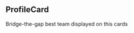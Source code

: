 
<Meta title="Components/ProfileCard" />

## ProfileCard

Bridge-the-gap best team displayed on this cards

<Canvas>
  <Story name="Default">
    <ProfileCard
      photoUrl="photo_6.png"
      name="Irina (Samoylova) Illustrova"
      role="Senior Frontend Engineer"
      twitter="#"
      linkedin="#"
      github="#"
    />
  </Story>
  <Story name="Group">
    <div className="grid grid-cols-2 gap-10">
      <ProfileCard
        photoUrl="photo_6.png"
        name="Varya Stepanova"
        role="Design systems architect and engineering manager"
        twitter="https://twitter.com/varya_en"
        linkedin="https://www.linkedin.com/in/varyastepanova/"
        github="https://github.com/varya"
      />
      <ProfileCard
        photoUrl="photo_6.png"
        name="Irina (Samoylova) Illustrova"
        role="Senior Frontend Engineer"
        twitter="https://twitter.com/illustrova"
        linkedin="https://www.linkedin.com/in/illustrova/"
        github="https://github.com/Illustrova"
      />
      <ProfileCard
        photoUrl="photo_6.png"
        name="Sherif Saleh"
        role="Design manager"
        twitter="#"
        linkedin="https://www.linkedin.com/in/salehsherif/"
        github="https://github.com/sherifsaleh"
      />
      <ProfileCard
        photoUrl="photo_6.png"
        name="Andriy Kotko"
        role="Senior Frontend Engineer"
        twitter="https://twitter.com/Kotkoa"
        linkedin="https://www.linkedin.com/in/kotkoa/"
        github="https://github.com/kotkoa"
      />
      <ProfileCard
        photoUrl="rectangle_64.jpg"
        name="Alexandra Stepanova"
        role="Senior Frontend Developer"
        twitter="#"
        linkedin="https://www.linkedin.com/in/alexandra-stepanova"
        github="https://github.com/alexandra-stepanova"
      />
    </div>
  </Story>
  <Story name="Column">
    <div className="flex flex-col gap-10">
      <ProfileCard
        photoUrl="photo_6.png"
        name="Varya Stepanova"
        role="Design systems architect and engineering manager"
        description="Design Systems Architect and Engineering Manager Varya has over 20 years of expertise in UI engineering and frontend development. A pioneer in the field, she started working with design systems even before the term was widely recognized. With a remarkable 9 years in consultancy, including 4 years as an independen consultant, Varya specializes in helping companies launch and enhance their design systems Her work focuses on bridging the gap between designers, developers, and business specialists, leveraging her extensive experience in component-driven UI development and her background in design."
        twitter="https://twitter.com/varya_en"
        linkedin="https://www.linkedin.com/in/varyastepanova/"
        github="https://github.com/varya"
      />

<ProfileCard
        photoUrl="photo_6.png"
        name="Irina (Samoylova) Illustrova"
        role="Senior Frontend Engineer"
        description="Sherif is a senior product designer. He crafts deligthful experiences through data analytics, user research, prototypes and validation. Sherif has extensive experience with design systems and years of working for financial services, banks and automotive."
        twitter="https://twitter.com/illustrova"
        linkedin="https://www.linkedin.com/in/illustrova/"
        github="https://github.com/Illustrova"
        reverse
      />
<ProfileCard
        photoUrl="photo_6.png"
        name="Sherif Saleh"
        role="Design manager"
        description="As an independent consultant, Varya helps companies to launch and boost their design systems. Her major focus is bridging the gap for designers, developers, and business specialists. That all is seasoned with extensive experience in component-driven UI development and a design degree."
        twitter="#"
        linkedin="https://www.linkedin.com/in/salehsherif/"
        github="https://github.com/sherifsaleh"
      />
<ProfileCard
        photoUrl="photo_6.png"
        name="Andrey Kotko"
        role="UI Engineer"
        description="Andriy is a skilled UI Engineer with a strong focus on React and a talent for developing engaging,
        user-friendly websites. His expertise lies in converting Figma designs into dynamic React components and integrating frontends with backends using Apollo GraphQL, backed by his growing proficiency in TypeScript. Andriy's approach is marked by a commitment to problem-solving and continuous skill enhancement. Andriy's capabilities in design systems are making him a versatile and valuable member of any frontend development team."
        twitter="https://twitter.com/Kotkoa"
        linkedin="https://www.linkedin.com/in/kotkoa/"
        github="https://github.com/kotkoa"
        reverse
      />
<ProfileCard
        photoUrl="rectangle_64.jpg"
        name="Alexandra Urberg"
        role="UI Engineer"
        description="Alexandra is a detail-oriented UI Engineer, specializing in creating intuitive and user-friendly interfaces. Her skillset includes TypeScript, Storybook, Web Components, Lit, and React. Alexandra's passion for UI/UX design drives her to explore innovative ways to enhance user experience, with a particular
        focus on accessibility, ensuring that websites are user-friendly for all. 
        She has been instrumental in various design system projects. Her commitment to detail is particularly beneficial in design-system specific tasks, where precision and consistency are key."
        linkedin="https://www.linkedin.com/in/alexandra-stepanova"
        github="https://github.com/alexandra-stepanova"
      />
</div>

  </Story>
</Canvas>

<ArgsTable of={ProfileCard} />
